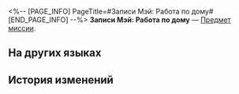 <%-- [PAGE_INFO]
PageTitle=#Записи Мэй: Работа по дому#
[END_PAGE_INFO] --%>
{{Предмет Инфобокс
|id          = 140126
|Изображение = Предмет Записи Мэй- Работа по дому.png
|Тип         = Предмет миссии
|Инвентарь   = Миссии
|Редкость    = 3
|Эффект      = 
|Описание    = Похоже, это записка, которую обронила Мэй. Страница, исписанная беспорядочным почерком, о том, чему она научилась у других домработниц.
}}
'''Записи Мэй: Работа по дому''' — [[Предмет миссии]].

==На других языках==
{{На других языках
|en   = Mei's Notes: Learning About Housework
|zhs  = 梅姐的笔记•家政交流
|zht  = 梅姐的筆記•家政交流
|ja   = バイ姉のメモ・家政の交流
|ko   = 메이 씨의 노트•가사일 교류
|es   = Notas de Mei: Tareas domésticas
|fr   = Notes de Mei&nbsp;: Tâches ménagères
|ru   = Записи Мэй: Работа по дому
|th   = บันทึกของ Mei: เรียนรู้เกี่ยวกับงานบ้าน
|vi   = Ghi Chú Của Chị Mei - Trao Đổi Về Việc Nội Trợ
|de   = Meis Notizen: Über Hausarbeit
|id   = Catatan Mei: Pekerjaan Rumah Tangga
|pt   = Anotação da Mei: Aprendendo Sobre Tarefas Domésticas
}}

==История изменений==
{{История изменений|3.5}}